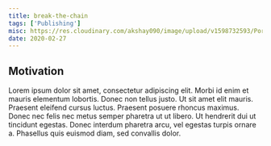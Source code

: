 ```yaml
---
title: break-the-chain
tags: ['Publishing']
misc: https://res.cloudinary.com/akshay090/image/upload/v1598732593/Portfolio_Assets/Projects/Frame_2_soqktu.png
date: 2020-02-27
---
```


## Motivation 

Lorem ipsum dolor sit amet, consectetur adipiscing elit. Morbi id enim et mauris elementum lobortis. Donec non tellus justo. Ut sit amet elit mauris. Praesent eleifend cursus luctus. Praesent posuere rhoncus maximus. Donec nec felis nec metus semper pharetra ut ut libero. Ut hendrerit dui ut tincidunt egestas. Donec interdum pharetra arcu, vel egestas turpis ornare a. Phasellus quis euismod diam, sed convallis dolor.

